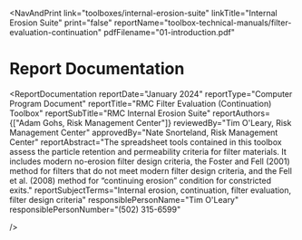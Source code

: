 
<NavAndPrint 
  link="toolboxes/internal-erosion-suite" 
  linkTitle="Internal Erosion Suite" 
  print="false"
  reportName="toolbox-technical-manuals/filter-evaluation-continuation" 
  pdfFilename="01-introduction.pdf"
></NavAndPrint>

# Report Documentation

<ReportDocumentation
  reportDate="January 2024"
  reportType="Computer Program Document"
  reportTitle="RMC Filter Evaluation (Continuation) Toolbox"
  reportSubTitle="RMC Internal Erosion Suite"
  reportAuthors={["Adam Gohs, Risk Management Center"]}
  reviewedBy="Tim O'Leary, Risk Management Center"
  approvedBy="Nate Snorteland, Risk Management Center"
  reportAbstract="The spreadsheet tools contained in this toolbox assess the particle retention and permeability criteria for filter materials. It includes modern no-erosion filter design criteria, the Foster and Fell (2001) method for filters that do not meet modern filter design criteria, and the Fell et al. (2008) method for “continuing erosion” condition for constricted exits."
  reportSubjectTerms="Internal erosion, continuation, filter evaluation, filter design criteria"
  responsiblePersonName="Tim O'Leary"
  responsiblePersonNumber="(502) 315-6599"
  
/>

